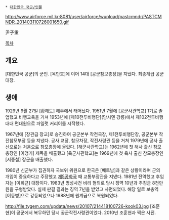  * [[대한민국 국군/인물]]

http://www.airforce.mil.kr:8081/user/airforce/wupload/pastcmndr/PASTCMNDR_201403110726001650.gif

尹子重

[[목차]]
== 개요 ==
[대한민국 공군]의 군인. [옥만호]에 이어 14대 [공군참모총장]을 지냈다. 최종계급 공군대장.

== 생애 ==
1929년 9월 27일  [황해도] 해주에서 태어났다. 1951년 7월에 [공군사관학교] 1기로 졸업했고 비행교육을 거쳐 1953년에 [제10전투비행단](당시엔 강릉)에서 제102전투비행대대 편대원으로 파일럿 커리어를 시작했다. 

1967년에 [장관급 장교]로 승진하여 공군본부 작전국장, 제1전투비행단장, 공군본부 작전참모부장 등을 지냈다. 공사 교장, 참모차장, 작전사령관 등을 거쳐 1979년에 공사 출신으로는 처음으로 참모총장에 올랐다. [해군사관학교]는 1962년에 첫 해사 출신 참모총장인 [이맹기] 제독을 배출했고 [육군사관학교]는 1969년에 첫 육사 출신 참모총장인 [서종철] 장군을 배출했다.

1980년 신군부가 집권하자 국보위 위원으로 한국은 [베트남]과 같은 상황이라며 군의 개입이 중요하다고 주장했고 [[제5공화국]] 때 교통부장관을 지냈다. 1981년 전역했고 후임자는 [이희근] 대장이다. 1983년 명성사건 비리 혐의로 당시 징역 10년과 추징금 8천만원을 구형받았다. 실제 판결 결과는 징역 7년을 받았고 사면되었다. 해당 일로 보충역 [이등병]으로 강등되었으나 1988년에 원계급으로 복원되었다.

http://file.tygem.com/updata/news/20107/214418100726-kook03.jpg
[조훈현]이 공군에서 복무하던 당시 공군작전사령관이었다. 2010년 조훈현과 찍은 사진.
